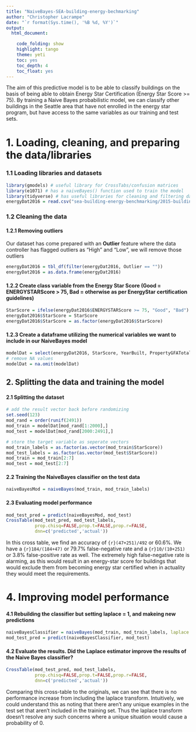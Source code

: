 ```yaml
---
title: "NaiveBayes-SEA-building-energy-bechmarking"
author: "Christopher Lacrampe"
date: "`r format(Sys.time(), '%B %d, %Y')`"
output: 
  html_document:

    code_folding: show
    highlight: tango
    theme: yeti
    toc: yes
    toc_depth: 4
    toc_float: yes
---
```


The aim of this predictive model is to be able to classify buildings on the basis of being able to obtain Energy Star Certification (Energy Star Score >= 75). By training a Naive Bayes probabilistic model, we can classify other buildings in the Seattle area that have not enrolled in the energy star program, but have access to the same variables as our training and test sets.

# 1. Loading, cleaning, and preparing the data/libraries

### 1.1 Loading libraries and datasets

```r
library(gmodels) # useful library for CrossTabs/confusion matrices
library(e1071) # has a naiveBayes() function used to train the model
library(tidyverse) # has useful libraries for cleaning and filtering data
energyDat2016 = read.csv("sea-building-energy-benchmarking/2015-building-energy-benchmarking.csv", stringsAsFactors = FALSE)
```

### 1.2 Cleaning the data

#### 1.2.1 Removing outliers
Our dataset has come prepared with an **Outlier** feature where the data controller has flagged outliers as "High" and "Low", we will remove those outliers

```r
energyDat2016 = tbl_df(filter(energyDat2016, Outlier == ""))
energyDat2016 = as.data.frame(energyDat2016)
```

#### 1.2.2 Create class variable from the Energy Star Score (Good = ENERGYSTARScore > 75, Bad = otherwise as per EnergyStar certification guidelines)

```r
StarScore = ifelse(energyDat2016$ENERGYSTARScore >= 75, "Good", "Bad")
energyDat2016$StarScore = StarScore
energyDat2016$StarScore = as.factor(energyDat2016$StarScore)
```

#### 1.2.3 Create a dataframe utilizing the numerical variables we want to include in our NaiveBayes model

```r
modelDat = select(energyDat2016, StarScore, YearBuilt, PropertyGFATotal, SiteEUIWN.kBtu.sf., Electricity.kBtu., NaturalGas.kBtu., GHGEmissionsIntensity.kgCO2e.ft2.)
# remove NA values
modelDat = na.omit(modelDat)
```

## 2. Splitting the data and training the model

#### 2.1 Splitting the dataset

```r
# add the result vector back before randomizing
set.seed(123)
mod_rand = order(runif(2491))
mod_train = modelDat[mod_rand[1:2000],]
mod_test = modelDat[mod_rand[2000:2491],]

# store the target variable as seperate vectors
mod_train_labels = as.factor(as.vector(mod_train$StarScore))
mod_test_labels = as.factor(as.vector(mod_test$StarScore))
mod_train = mod_train[2:7]
mod_test = mod_test[2:7]
```

#### 2.2 Training the NaiveBayes classifier on the test data

```r
naiveBayesMod = naiveBayes(mod_train, mod_train_labels)
```

#### 2.3 Evaluating model performance

```r
mod_test_pred = predict(naiveBayesMod, mod_test)
CrossTable(mod_test_pred, mod_test_labels,
           prop.chisq=FALSE,prop.t=FALSE,prop.r=FALSE,
           dnn=c('predicted','actual'))
```

In this cross table, we find an accuracy of ```{r}(47+251)/492``` or 60.6%. We have a ```{r}184/(184+47)``` or 79.7% false-negative rate and a ```{r}10/(10+251)``` or 3.8% false-positive rate as well. The extremely high false-negative rate is alarming, as this would result in an energy-star score for buildings that would exclude them from becoming energy star certified when in actuality they would meet the requirements.

# 4. Improving model performance

#### 4.1 Rebuilding the classifier but setting laplace = 1, and makeing new predictions

```r
naiveBayesClassifier = naiveBayes(mod_train, mod_train_labels, laplace = 1)
mod_test_pred = predict(naiveBayesClassifier, mod_test)
```

#### 4.2 Evaluate the results. Did the Laplace estimator improve the results of the Naive Bayes classifier?

```r
CrossTable(mod_test_pred, mod_test_labels,
           prop.chisq=FALSE,prop.t=FALSE,prop.r=FALSE,
           dnn=c('predicted','actual'))
```

Comparing this cross-table to the originals, we can see that there is no performance increase from including the laplace transform. Intuitively, we could understand this as noting that there aren't any unique examples in the test set that aren't included in the training set. Thus the laplace transform doesn't resolve any such concerns where a unique situation would cause a probability of 0.
